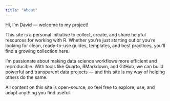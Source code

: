 ```yaml
---
title: "About"
---
```


Hi, I'm David — welcome to my project!

This site is a personal initiative to collect, create, and share helpful resources for working with R. Whether you're just starting out or you're looking for clean, ready-to-use guides, templates, and best practices, you'll find a growing collection here.

I'm passionate about making data science workflows more efficient and reproducible. With tools like Quarto, RMarkdown, and GitHub, we can build powerful and transparent data projects — and this site is my way of helping others do the same.

All content on this site is open-source, so feel free to explore, use, and adapt anything you find useful.


